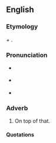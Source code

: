 ==English==

===Etymology===
{{term|there|There|lang=en}} ''+'' {{term|atop|lang=en}}.

===Pronunciation===
* {{a|RP}} {{IPA|/ˌðɛə.əˈtɒp/}}
* {{a|US}} {{IPA|/ˌðɛ.ɻəˈtɒp/}}
* {{hyphenation|there|a|top}}

===Adverb===
{{en-adv|-}}

# {{context|chiefly|in|_|patents}} On top of that.

====Quotations====
{{seecites}}